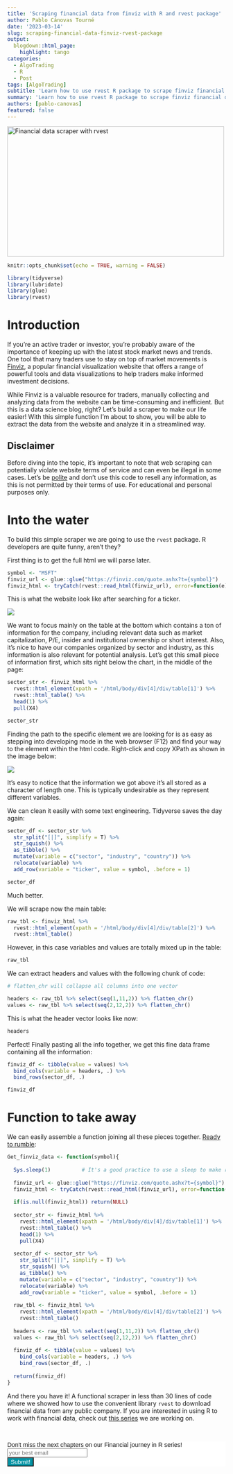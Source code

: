 ---
title: 'Scraping financial data from finviz with R and rvest package'
author: Pablo Cánovas Tourné
date: '2023-03-14'
slug: scraping-financial-data-finviz-rvest-package
output: 
  blogdown::html_page:
    highlight: tango 
categories:
  - AlgoTrading
  - R
  - Post
tags: [AlgoTrading]
subtitle: 'Learn how to use rvest R package to scrape finviz financial data in less than 30 lines of code. Quick rvest tutorial to start your path in financial analysis with R'
summary: 'Learn how to use rvest R package to scrape finviz financial data in less than 30 lines of code. Quick rvest tutorial to start your path in financial analysis with R'
authors: [pablo-canovas]
featured: false
---

<img src="./featured.png" height="300px" width="500px" alt="Financial data scraper with rvest" />


```{r setup, include=FALSE}
knitr::opts_chunk$set(echo = TRUE, warning = FALSE)
```

```{r, echo = FALSE, message=FALSE, warning=FALSE}
library(tidyverse)
library(lubridate)
library(glue)
library(rvest)
```

# Introduction

If you're an active trader or investor, you're probably aware of the importance of keeping up with the latest stock market news and trends. One tool that many traders use to stay on top of market movements is [Finviz](https://finviz.com), a popular financial visualization website that offers a range of powerful tools and data visualizations to help traders make informed investment decisions.

While Finviz is a valuable resource for traders, manually collecting and analyzing data from the website can be time-consuming and inefficient. But this is a data science blog, right? Let's build a scraper to make our life easier! With this simple function I'm about to show, you will be able to extract the data from the website and analyze it in a streamlined way.

## Disclaimer

Before diving into the topic, it's important to note that web scraping can potentially violate website terms of service and can even be illegal in some cases. Let's be [polite](https://dmi3kno.github.io/polite/) and don't use this code to resell any information, as this is not permitted by their terms of use. For educational and personal purposes only.

# Into the water

To build this simple scraper we are going to use the ```rvest``` package. R developers are quite funny, aren't they?

First thing is to get the full html we will parse later.
```{r}
symbol <- "MSFT"
finviz_url <- glue::glue("https://finviz.com/quote.ashx?t={symbol}")
finviz_html <- tryCatch(rvest::read_html(finviz_url), error=function(e) NULL)
```

This is what the website look like after searching for a ticker. 

![](finviz_home.png)

We want to focus mainly on the table at the bottom which contains a ton of information for the company, including relevant data such as market capitalization, P/E, insider and institutional ownership or short interest.
Also, it's nice to have our companies organized by sector and industry, as this information is also relevant for potential analysis.
Let's get this small piece of information first, which sits right below the chart, in the middle of the page:

```{r}
sector_str <- finviz_html %>% 
  rvest::html_element(xpath = '/html/body/div[4]/div/table[1]') %>% 
  rvest::html_table() %>% 
  head(1) %>% 
  pull(X4) 

sector_str
```

Finding the path to the specific element we are looking for is as easy as stepping into developing mode in the web browser (F12) and find your way to the element within the html code. Right-click and copy XPath as shown in the image below:

![](finviz_xpath.png)

It's easy to notice that the information we got above it's all stored as a character of length one. This is typically undesirable as they represent different variables.

We can clean it easily with some text engineering. Tidyverse saves the day again:
```{r}
sector_df <- sector_str %>% 
  str_split("[|]", simplify = T) %>% 
  str_squish() %>% 
  as_tibble() %>% 
  mutate(variable = c("sector", "industry", "country")) %>% 
  relocate(variable) %>% 
  add_row(variable = "ticker", value = symbol, .before = 1)

sector_df
```
Much better.

We will scrape now the main table:
```{r}
raw_tbl <- finviz_html %>% 
  rvest::html_element(xpath = '/html/body/div[4]/div/table[2]') %>% 
  rvest::html_table() 
```

However, in this case variables and values are totally mixed up in the table:

```{r}
raw_tbl
```

We can extract headers and values with the following chunk of code:

```{r}
# flatten_chr will collapse all columns into one vector

headers <- raw_tbl %>% select(seq(1,11,2)) %>% flatten_chr() 
values <- raw_tbl %>% select(seq(2,12,2)) %>% flatten_chr()
```

This is what the header vector looks like now:
```{r}
headers
```

Perfect! Finally pasting all the info together, we get this fine data frame containing all the information:
```{r}
finviz_df <- tibble(value = values) %>%
  bind_cols(variable = headers, .) %>% 
  bind_rows(sector_df, .)

finviz_df
```

# Function to take away

We can easily assemble a function joining all these pieces together. [Ready to rumble](https://www.youtube.com/watch?v=nendMLrpI-s):


```{r}
Get_finviz_data <- function(symbol){
  
  Sys.sleep(1)          # It's a good practice to use a sleep to make repeated calls to the server
  
  finviz_url <- glue::glue("https://finviz.com/quote.ashx?t={symbol}")
  finviz_html <- tryCatch(rvest::read_html(finviz_url), error=function(e) NULL)
  
  if(is.null(finviz_html)) return(NULL)
  
  sector_str <- finviz_html %>% 
    rvest::html_element(xpath = '/html/body/div[4]/div/table[1]') %>% 
    rvest::html_table() %>% 
    head(1) %>% 
    pull(X4) 
  
  sector_df <- sector_str %>% 
    str_split("[|]", simplify = T) %>% 
    str_squish() %>% 
    as_tibble() %>% 
    mutate(variable = c("sector", "industry", "country")) %>% 
    relocate(variable) %>% 
    add_row(variable = "ticker", value = symbol, .before = 1)
  
  raw_tbl <- finviz_html %>% 
    rvest::html_element(xpath = '/html/body/div[4]/div/table[2]') %>% 
    rvest::html_table() 
  
  headers <- raw_tbl %>% select(seq(1,11,2)) %>% flatten_chr() 
  values <- raw_tbl %>% select(seq(2,12,2)) %>% flatten_chr()
  
  finviz_df <- tibble(value = values) %>%
    bind_cols(variable = headers, .) %>% 
    bind_rows(sector_df, .)
  
  return(finviz_df)
}
```

And there you have it! A functional scraper in less than 30 lines of code where we showed how to use the convenient library ```rvest``` to download financial data from any public company. If you are interested in using R to work with financial data, check out [this series](../value-invest-market-cap-data-r-ggplot-financial-times-theme/) we are working on.

<br>

```{=html}
<!-- Begin Mailchimp Signup Form -->
<link href="//cdn-images.mailchimp.com/embedcode/horizontal-slim-10_7.css" rel="stylesheet" type="text/css">
<link rel="stylesheet" type="text/css" href="https://csshake.surge.sh/csshake.min.css">
<style type="text/css">
	#mc_embed_signup{background:#fff; clear:left; font:14px Helvetica,Arial,sans-serif; width:100%;}
	 #mc_embed_signup .button {
  background-color: #0294A5; /* Green */
  color: white;
  transition-duration: 0.4s;
}
#mc_embed_signup .button:hover {
  background-color: #379392 !important; 
}

</style>
<div id="mc_embed_signup">
<form action="https://typethepipe.us4.list-manage.com/subscribe/post?u=91551f7ed29389a0de4f47665&amp;id=d95c503a48" method="post" id="mc-embedded-subscribe-form" name="mc-embedded-subscribe-form" class="validate" target="_blank" novalidate>
 <div id="mc_embed_signup_scroll">
	<label for="mce-EMAIL"> Don't miss the next chapters on our Financial journey in R series!</label>
	<input type="email" value="" name="EMAIL" class="email" id="mce-EMAIL" placeholder="your best email" required>
    <!-- real people should not fill this in and expect good things - do not remove this or risk form bot signups-->
    <div style="position: absolute; left: -5000px;" aria-hidden="true"><input type="text" name="b_91551f7ed29389a0de4f47665_d95c503a48" tabindex="-1" value=""></div>
    <div class="clear"><input type="submit" value="Submit!" name="subscribe" id="mc-embedded-subscribe" class="button"></div>
    </div>
</form>
</div>

<!--End mc_embed_signup-->
```


